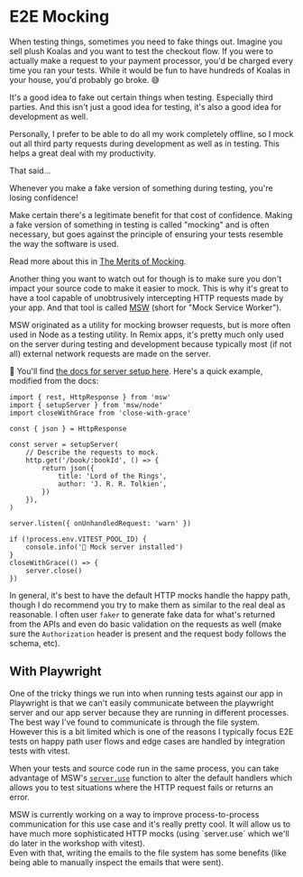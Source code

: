 # E2E Mocking

<EpicVideo url="https://www.epicweb.dev/workshops/web-application-testing/end-to-end-mocking/intro-to-e2e-mocking" />

When testing things, sometimes you need to fake things out. Imagine you sell
plush Koalas and you want to test the checkout flow. If you were to actually
make a request to your payment processor, you'd be charged every time you ran
your tests. While it would be fun to have hundreds of Koalas in your house,
you'd probably go broke. 😅

It's a good idea to fake out certain things when testing. Especially third
parties. And this isn't just a good idea for testing, it's also a good idea for
development as well.

Personally, I prefer to be able to do all my work completely offline, so I mock
out all third party requests during development as well as in testing. This
helps a great deal with my productivity.

That said...

<callout-danger>
	Whenever you make a fake version of something during testing, you're losing
	confidence!
</callout-danger>

Make certain there's a legitimate benefit for that cost of confidence. Making a
fake version of something in testing is called "mocking" and is often necessary,
but goes against the principle of ensuring your tests resemble the way the
software is used.

Read more about this in
[The Merits of Mocking](https://kentcdodds.com/blog/the-merits-of-mocking).

Another thing you want to watch out for though is to make sure you don't impact
your source code to make it easier to mock. This is why it's great to have a
tool capable of unobtrusively intercepting HTTP requests made by your app. And
that tool is called [MSW](https://mswjs.io/) (short for "Mock Service Worker").

MSW originated as a utility for mocking browser requests, but is more often used
in Node as a testing utility. In Remix apps, it's pretty much only used on the
server during testing and development because typically most (if not all)
external network requests are made on the server.

📜 You'll find
[the docs for server setup here](https://mswjs.io/docs/api/setup-server). Here's
a quick example, modified from the docs:

```tsx
import { rest, HttpResponse } from 'msw'
import { setupServer } from 'msw/node'
import closeWithGrace from 'close-with-grace'

const { json } = HttpResponse

const server = setupServer(
	// Describe the requests to mock.
	http.get('/book/:bookId', () => {
		return json({
			title: 'Lord of the Rings',
			author: 'J. R. R. Tolkien',
		})
	}),
)

server.listen({ onUnhandledRequest: 'warn' })

if (!process.env.VITEST_POOL_ID) {
	console.info('🔶 Mock server installed')
}
closeWithGrace(() => {
	server.close()
})
```

In general, it's best to have the default HTTP mocks handle the happy path,
though I do recommend you try to make them as similar to the real deal as
reasonable. I often user `faker` to generate fake data for what's returned from
the APIs and even do basic validation on the requests as well (make sure the
`Authorization` header is present and the request body follows the schema, etc).

## With Playwright

One of the tricky things we run into when running tests against our app in
Playwright is that we can't easily communicate between the playwright server and
our app server because they are running in different processes. The best way
I've found to communicate is through the file system. However this is a bit
limited which is one of the reasons I typically focus E2E tests on happy path
user flows and edge cases are handled by integration tests with vitest.

When your tests and source code run in the same process, you can take advantage
of MSW's [`server.use`](https://mswjs.io/docs/api/setup-server/use) function to
alter the default handlers which allows you to test situations where the HTTP
request fails or returns an error.

<callout-info>
	MSW is currently working on a way to improve process-to-process communication
	for this use case and it's really pretty cool. It will allow us to have much
	more sophisticated HTTP mocks (using `server.use` which we'll do later in the
	workshop with vitest).
	<br />
	Even with that, writing the emails to the file system has some benefits (like
	being able to manually inspect the emails that were sent).
</callout-info>
